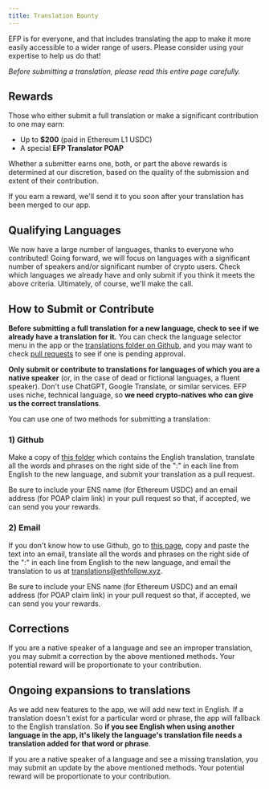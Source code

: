 ```yaml
---
title: Translation Bounty
---
```


EFP is for everyone, and that includes translating the app to make it more easily accessible to a wider range of users. Please consider using your expertise to help us do that!

*Before submitting a translation, please read this entire page carefully.*

## Rewards

Those who either submit a full translation or make a significant contribution to one may earn:
- Up to **$200** (paid in Ethereum L1 USDC)
- A special **EFP Translator POAP**

Whether a submitter earns one, both, or part the above rewards is determined at our discretion, based on the quality of the submission and extent of their contribution.

If you earn a reward, we'll send it to you soon after your translation has been merged to our app.

## Qualifying Languages

We now have a large number of languages, thanks to everyone who contributed! Going forward, we will focus on languages with a significant number of speakers and/or significant number of crypto users. Check which languages we already have and only submit if you think it meets the above criteria. Ultimately, of course, we'll make the call.

## How to Submit or Contribute

**Before submitting a full translation for a new language, check to see if we already have a translation for it.** You can check the language selector menu in the app or the [translations folder on Github](https://github.com/ethereumfollowprotocol/app/tree/main/public/locales), and you may want to check [pull requests](https://github.com/ethereumfollowprotocol/app/pulls) to see if one is pending approval.

**Only submit or contribute to translations for languages of which you are a native speaker** (or, in the case of dead or fictional languages, a fluent speaker). Don't use ChatGPT, Google Translate, or similar services. EFP uses niche, technical language, so **we need crypto-natives who can give us the correct translations**.

You can use one of two methods for submitting a translation:

### 1) Github

Make a copy of [this folder](https://github.com/ethereumfollowprotocol/app/tree/main/public/locales/en) which contains the English translation, translate all the words and phrases on the right side of the ":" in each line from English to the new language, and submit your translation as a pull request.

Be sure to include your ENS name (for Ethereum USDC) and an email address (for POAP claim link) in your pull request so that, if accepted, we can send you your rewards.

### 2) Email

If you don't know how to use Github, go to [this page](https://github.com/ethereumfollowprotocol/app/blob/main/public/locales/en/translations.json), copy and paste the text into an email, translate all the words and phrases on the right side of the ":" in each line from English to the new language, and email the translation to us at [translations@ethfollow.xyz](mailto:translations@ethfollow.xyz).

Be sure to include your ENS name (for Ethereum USDC) and an email address (for POAP claim link) in your pull request so that, if accepted, we can send you your rewards.

## Corrections

If you are a native speaker of a language and see an improper translation, you may submit a correction by the above mentioned methods. Your potential reward will be proportionate to your contribution.

## Ongoing expansions to translations

As we add new features to the app, we will add new text in English. If a translation doesn't exist for a particular word or phrase, the app will fallback to the English translation. So **if you see English when using another language in the app, it's likely the language's translation file needs a translation added for that word or phrase**.

If you are a native speaker of a language and see a missing translation, you may submit an update by the above mentioned methods. Your potential reward will be proportionate to your contribution.
